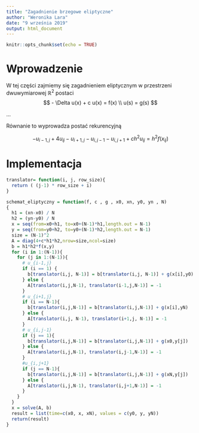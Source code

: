 ```yaml
---
title: "Zagadnienie brzegowe eliptyczne"
author: "Weronika Lara"
date: "9 września 2019"
output: html_document
---
```


```r
knitr::opts_chunk$set(echo = TRUE)
```

# Wprowadzenie 

W tej części zajmiemy się zagadnieniem eliptycznym w przestrzeni dwuwymiarowej $\mathbb{R}^2$ postaci
$$
- \Delta u(x) + c u(x) = f(x) \\
u(s) = g(s)
$$

...

Równanie to wyprowadza postać rekurencyjną

$$
-u_{i-1,j} + 4 u_{ij} - u_{i+1,j} - u_{i,j-1} - u_{i,j+1} + ch^2 u_{ij} = h^2 f(x_{ij})
$$

# Implementacja

```r

translator= function(i, j, row_size){
  return ( (j-1) * row_size + i)
}

schemat_eliptyczny = function(f, c , g , x0, xn, y0, yn , N)
{
  h1 = (xn-x0) / N
  h2 = (yn-y0) / N
  x = seq(from=x0+h1, to=x0+(N-1)*h1,length.out = N-1)
  y = seq(from=y0+h2, to=y0+(N-1)*h2,length.out = N-1)
  size = (N-1)^2
  A = diag(4+c*h1*h2,nrow=size,ncol=size)
  b = h1*h2*f(x,y)
  for (i in 1:(N-1)){
    for (j in 1:(N-1)){
      # u_{i-1,j}
      if (i == 1) {
        b[translator(i,j, N-1)] = b[translator(i,j, N-1)] + g(x[i],y0)
      } else {
        A[translator(i,j,N-1), translator(i-1,j,N-1)] = -1
      }
      # u_{i+1,j}
      if (i == N-1){
        b[translator(i,j,N-1)] = b[translator(i,j,N-1)] + g(x[i],yN)
      } else {
        A[translator(i,j, N-1), translator(i+1,j, N-1)] = -1
      }
      # u_{i,j-1}
      if (j == 1){
        b[translator(i,j,N-1)] = b[translator(i,j,N-1)] + g(x0,y[j])
      } else {
        A[translator(i,j,N-1), translator(i,j-1,N-1)] = -1
      }
      #u_{i,j+1}
      if (j == N-1){
        b[translator(i,j,N-1)] = b[translator(i,j,N-1)] + g(xN,y[j])
      } else {
        A[translator(i,j,N-1), translator(i,j+1,N-1)] = -1
      }
    }
  }
  x = solve(A, b)
  result = list(time=c(x0, x, xN), values = c(y0, y, yN))
  return(result)
}
```

```r

```

